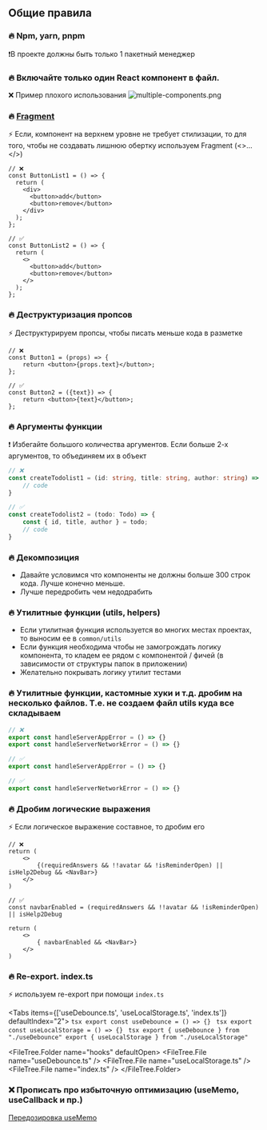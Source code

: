 
## Общие правила

### 🔥 Npm, yarn, pnpm
❗В проекте должны быть только 1 пакетный менеджер

### 🔥 Включайте только один React компонент в файл.
❌ Пример плохого использования
![multiple-components.png](./images/multiple-components.png)


### 🔥 [Fragment](https://react.dev/reference/react/Fragment)
⚡ Если, компонент на верхнем уровне не требует стилизации, то для того, чтобы не создавать лишнюю обертку используем Fragment (<>...</>) 
```tsx copy showLineNumbers {4,7,14,17}
// ❌ 
const ButtonList1 = () => {
  return (
    <div>
      <button>add</button>
      <button>remove</button>
    </div>
  );
};

// ✅
const ButtonList2 = () => {
  return (
	<>
	  <button>add</button>
	  <button>remove</button>
	</>
  );
};
```

### 🔥 Деструктуризация пропсов
⚡ Деструктурируем пропсы, чтобы писать меньше кода в разметке

```tsx copy showLineNumbers
// ❌
const Button1 = (props) => {
	return <button>{props.text}</button>;
};

// ✅
const Button2 = ({text}) => {
	return <button>{text}</button>;
};
```

### 🔥 Аргументы функции
❗ Избегайте большого количества аргументов. Если больше 2-х аргументов, то объединяем их в объект
```ts showLineNumbers {2,7}
// ❌
const createTodolist1 = (id: string, title: string, author: string) => {
	// code
}

// ✅
const createTodolist2 = (todo: Todo) => {
	const { id, title, author } = todo;
	// code
}
```

### 🔥 Декомпозиция
* Давайте условимся что компоненты не должны больше 300 строк кода. Лучше конечно меньше.
* Лучше передробить чем недодрабить


### 🔥 Утилитные функции (utils, helpers)
* Если утилитная функция используется во многих местах проектах, то выносим ее в `common/utils`
* Если функция необходима чтобы не замогрождать логику компонента, то кладем ее рядом с компонентой / фичей
(в зависимости от структуры папок в приложении)
* Желательно покрывать логику утилит тестами


### 🔥 Утилитные функции, кастомные хуки и т.д. дробим на несколько файлов. Т.е. не создаем файл utils куда все складываем
```ts showLineNumbers filename="utils.ts"
// ❌
export const handleServerAppError = () => {}
export const handleServerNetworkError = () => {}
```

```ts showLineNumbers filename="handleServerAppError.ts"
// ✅
export const handleServerAppError = () => {}
```
```ts showLineNumbers filename="handleServerAppError.ts"
// ✅
export const handleServerNetworkError = () => {}
```

### 🔥 Дробим логические выражения
⚡ Если логическое выражение составное, то дробим его
``` tsx showLineNumbers
// ❌
return (
    <>
        {(requiredAnswers && !!avatar && !isReminderOpen) || isHelp2Debug && <NavBar>}
    </>
)

// ✅
const navbarEnabled = (requiredAnswers && !!avatar && !isReminderOpen) || isHelp2Debug

return (
    <>
        { navbarEnabled && <NavBar>}
    </>
)
```

### 🔥 Re-export. index.ts
⚡ используем re-export при помощи `index.ts`

<Tabs items={['useDebounce.ts', 'useLocalStorage.ts', 'index.ts']} defaultIndex="2">
    <Tab>
        ```tsx
        export const useDebounce = () => {}
        ```
    </Tab>
    <Tab>
        ```tsx
        export const useLocalStorage = () => {}
        ```
    </Tab>
    <Tab>
        ```tsx
        export { useDebounce } from "./useDebounce"
        export { useLocalStorage } from "./useLocalStorage"
        ```
    </Tab>
</Tabs>

<FileTree.Folder name="hooks" defaultOpen>
    <FileTree.File name="useDebounce.ts" />
    <FileTree.File name="useLocalStorage.ts" />
    <FileTree.File name="index.ts" />
</FileTree.Folder>


### ❌ Прописать про избыточную оптимизацию (useMemo, useCallback и пр.)
[Передозировка useMemo](https://edvins.io/usememo-overdose)

